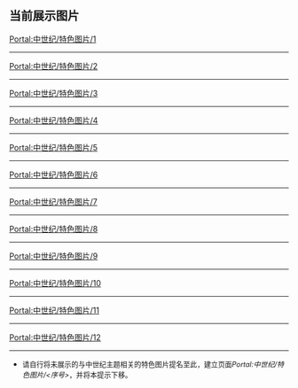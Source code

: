 {{Portal:中世纪/box-header|中世纪主题的特色图片|Portal:中世纪/特选图片}}

==当前展示图片==
[[Portal:中世纪/特色图片/1|Portal:中世纪/特色图片/1]]
{{Portal:中世纪/特色图片/1}}
----
[[Portal:中世纪/特色图片/2|Portal:中世纪/特色图片/2]]
{{Portal:中世纪/特色图片/2}}
----
[[Portal:中世纪/特色图片/3|Portal:中世纪/特色图片/3]]
{{Portal:中世纪/特色图片/3}}
----
[[Portal:中世纪/特色图片/4|Portal:中世纪/特色图片/4]]
{{Portal:中世纪/特色图片/4}}
----
[[Portal:中世纪/特色图片/5|Portal:中世纪/特色图片/5]]
{{Portal:中世纪/特色图片/5}}
----
[[Portal:中世纪/特色图片/6|Portal:中世纪/特色图片/6]]
{{Portal:中世纪/特色图片/6}}
----
[[Portal:中世纪/特色图片/7|Portal:中世纪/特色图片/7]]
{{Portal:中世纪/特色图片/7}}
----
[[Portal:中世纪/特色图片/8|Portal:中世纪/特色图片/8]]
{{Portal:中世纪/特色图片/8}}
----
[[Portal:中世纪/特色图片/9|Portal:中世纪/特色图片/9]]
{{Portal:中世纪/特色图片/9}}
----
[[Portal:中世纪/特色图片/10|Portal:中世纪/特色图片/10]]
{{Portal:中世纪/特色图片/10}}
----
[[Portal:中世纪/特色图片/11|Portal:中世纪/特色图片/11]]
{{Portal:中世纪/特色图片/11}}
----
[[Portal:中世纪/特色图片/12|Portal:中世纪/特色图片/12]]
{{Portal:中世纪/特色图片/12}}

----
*<div style="font-size: 90%;">请自行将未展示的与中世纪主题相关的特色图片提名至此，建立页面''Portal:中世纪/特色图片/<序号>''，并将本提示下移。</div>